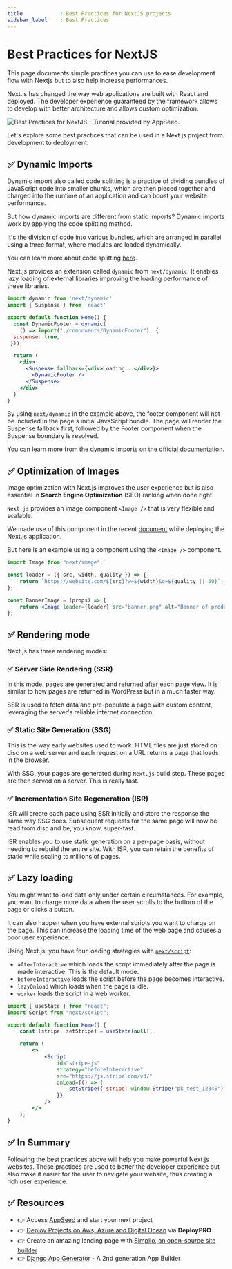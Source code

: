 ```yaml
---
title            : Best Practices for NextJS projects
sidebar_label    : Best Practices
---
```


# Best Practices for NextJS

<SubHeading>This page documents simple practices you can use to ease development flow with Nextjs but to also help increase performances.</SubHeading>

Next.js has changed the way web applications are built with React and deployed. The developer experience guaranteed by the framework allows to develop with better architecture and allows custom optimization. 

![Best Practices for NextJS - Tutorial provided by AppSeed.](https://github-production-user-asset-6210df.s3.amazonaws.com/51070104/270271822-7d508468-319c-4576-90d3-45e6a54a16d4.jpg) 

Let's explore some best practices that can be used in a Next.js project from development to deployment.

## ✅ Dynamic Imports

Dynamic import also called code splitting is a practice of dividing bundles of JavaScript code into smaller chunks, 
which are then pieced together and charged into the runtime of an application and can boost your website performance. 

But how dynamic imports are different from static imports? Dynamic imports work by applying the code splitting method. 

It's the division of code into various bundles, which are arranged in parallel using a three format, where modules are loaded dynamically. 

You can learn more about code splitting [here](https://nextjs.org/learn/foundations/how-nextjs-works/code-splitting). 

Next.js provides an extension called `dynamic` from `next/dynamic`. It enables lazy loading of external libraries improving the loading performance of these libraries.

```jsx
import dynamic from 'next/dynamic'
import { Suspense } from 'react'

export default function Home() {
  const DynamicFooter = dynamic(
    () => import("./components/DynamicFooter"), {
  suspense: true,
 }));

  return (
    <div>
      <Suspense fallback={<div>Loading...</div>}>
        <DynamicFooter />
      </Suspense>
    </div>
  )
}
```

By using `next/dynamic` in the example above, the footer component will not be included in the page's initial JavaScript bundle. The page will render the Suspense fallback first, followed by the Footer component when the Suspense boundary is resolved.

You can learn more from the dynamic imports on the official [documentation](https://nextjs.org/docs/advanced-features/dynamic-import).

## ✅ Optimization of Images

Image optimization with Next.js improves the user experience but is also essential in **Search Engine Optimization** (SEO) ranking when done right. 

`Next.js` provides an image component `<Image />` that is very flexible and scalable. 

We made use of this component in the recent [document](https://docs.appseed.us/technologies/next-js/deploy-a-next.js-application-on-netlify) while deploying the Next.js application. 

But here is an example using a component using the `<Image />` component.

```jsx
import Image from "next/image";

const loader = ({ src, width, quality }) => {
	return `https://website.com/${src}?w=${width}&q=${quality || 50}`;
};

const BannerImage = (props) => {
	return <Image loader={loader} src="banner.png" alt="Banner of product" width={1200} height={500} />;
};
```

## ✅ Rendering mode

Next.js has three rendering modes:

### ✅ **Server Side Rendering** (SSR) 

In this mode, pages are generated and returned after each page view. It is similar to how pages are returned in WordPress but in a much faster way. 

SSR is used to fetch data and pre-populate a page with custom content, leveraging the server's reliable internet connection.

### ✅ **Static Site Generation** (SSG) 

This is the way early websites used to work. HTML files are just stored on disc on a web server and each request on a URL returns a page that loads in the browser. 

With SSG, your pages are generated during `Next.js` build step. These pages are then served on a server. This is really fast.

### ✅ **Incrementation Site Regeneration** (ISR) 

ISR will create each page using SSR initially and store the response the same way SSG does. 
Subsequent requests for the same page will now be read from disc and be, you know, super-fast. 

ISR enables you to use static generation on a per-page basis, without needing to rebuild the entire site. With ISR, you can retain the benefits of static while scaling to millions of pages.

## ✅ Lazy loading

You might want to load data only under certain circumstances. For example, you want to charge more data when the user scrolls to the bottom of the page or clicks a button. 

It can also happen when you have external scripts you want to charge on the page. This can increase the loading time of the web page and causes a poor user experience.

Using Next.js, you have four loading strategies with [`next/script`](https://nextjs.org/docs/api-reference/next/script):

- `afterInteractive` which loads the script immediately after the page is made interactive. This is the default mode.
- `beforeInteractive` loads the script before the page becomes interactive.
- `lazyOnload` which loads when the page is idle.
- `worker` loads the script in a web worker.

```jsx
import { useState } from "react";
import Script from "next/script";

export default function Home() {
	const [stripe, setStripe] = useState(null);

	return (
		<>
			<Script
				id="stripe-js"
				strategy="beforeInteractive"
				src="https://js.stripe.com/v3/"
				onLoad={() => {
					setStripe({ stripe: window.Stripe("pk_test_12345") });
				}}
			/>
		</>
	);
}
```

## ✅ In Summary 

Following the best practices above will help you make powerful Next.js websites. 
These practices are used to better the developer experience but also make it easier for the user to navigate your website, thus creating a rich user experience.

## ✅ Resources 

- 👉 Access [AppSeed](https://appseed.us/) and start your next project
- 👉 [Deploy Projects on Aws, Azure and Digital Ocean](https://www.docs.deploypro.dev/) via **DeployPRO**
- 👉 Create an amazing landing page with [Simpllo, an open-source site builder](https://www.simpllo.com/)
- 👉 [Django App Generator](https://app-generator.dev/django/) - A 2nd generation App Builder
